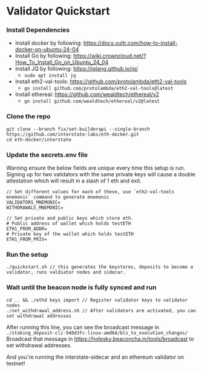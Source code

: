 # Validator Quickstart

### Install Dependencies
- Install docker by following: https://docs.vultr.com/how-to-install-docker-on-ubuntu-24-04
- Install Go by following: https://wiki.crowncloud.net/?How_To_Install_Go_on_Ubuntu_24_04
- Install JQ by following: https://jqlang.github.io/jq/
    - ```sudo apt install jq```
- Install eth2-val-tools: https://github.com/protolambda/eth2-val-tools
    - ```go install github.com/protolambda/eth2-val-tools@latest ```
- Install ethereal: https://github.com/wealdtech/ethereal/v2
    - ```go install github.com/wealdtech/ethereal/v2@latest ```

### Clone the repo
```
git clone --branch fix/set-builderapi --single-branch https://github.com/interstate-labs/eth-docker.git
cd eth-docker/interstate
```

### Update the secrets.env file

Warning ensure the below fields are unique every time this setup is run. Signing up for two validators with the same private keys will cause a double attestation which will result in a slash of 1 eth and exit.

```
// Set different values for each of these, use `eth2-val-tools mnemonic` command to generate mnemonic
VALIDATORS_MNEMONIC=
WITHDRAWALS_MNEMONIC=

// Set private and public keys which store eth. 
# Public address of wallet which holds testETH
ETH1_FROM_ADDR=
# Private key of the wallet which holds testETH
ETH1_FROM_PRIV=
```

### Run the setup
```
./quickstart.sh // this generates the keystores, deposits to become a validator, runs valdiator nodes and sidecar.
```

### Wait until the beacon node is fully synced and run
```
cd .. && ./ethd keys import // Register validator keys to validator nodes
./set_withdrawal_address.sh // After validators are activated, you can set withdrawal addresses
```

After running this line, you can see the broadcast message in `./staking_deposit-cli-948d3fc-linux-amd64/bls_to_execution_changes/`
Broadcast that message in https://holesky.beaconcha.in/tools/broadcast to set withdrawal addresses.

And you're running the interstate-sidecar and an ethereum validator on testnet!
